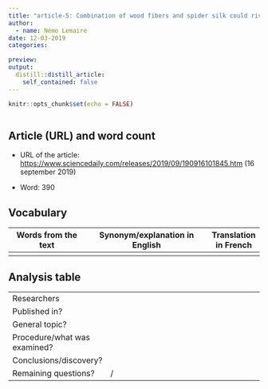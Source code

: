 ```yaml
---
title: "article-5: Combination of wood fibers and spider silk could rival plastic"
author:
  - name: Némo Lemaire
date: 12-03-2019
categories:

preview:
output:
  distill::distill_article:
    self_contained: false
---
```


```r
knitr::opts_chunk$set(echo = FALSE)
```

![]()

## Article (URL) and word count

* URL of the article: <https://www.sciencedaily.com/releases/2019/09/190916101845.htm> (16 september 2019)

* Word: 390

## Vocabulary 

| Words from the text | Synonym/explanation in English | Translation in French|
| ------------------- | ------------------------------ |------------|
| 

## Analysis table

|                              |                                                                     |
| ---------------------------- | ------------------------------------------------------------------- |
| Researchers                  |  |
| Published in?                |  |
| General topic?               |  |
| Procedure/what was examined? |  |
| Conclusions/discovery?       |  |
| Remaining questions?         | / |


